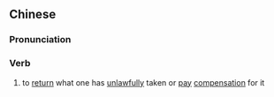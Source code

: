 ==Chinese==
{{zh-forms|s=退赔}}

===Pronunciation===
{{zh-pron
|m=tuìpéi
|c=teoi3 pui4
|mn=qz:thèr-pêr/xm:thòe-pê/zz:thè-pôe/xm:thè-pê
|cat=v
}}

===Verb===
{{zh-verb}}

# to [[return]] what one has [[unlawful]]ly taken or [[pay]] [[compensation]] for it